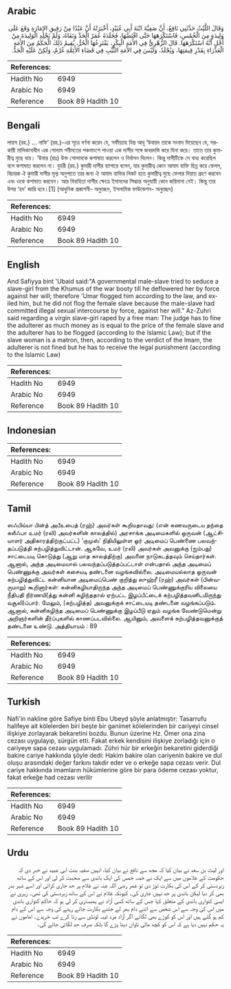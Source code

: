 ## Arabic


<div dir="rtl" lang="ar" style={{fontSize:'larger',backgroundColor:'#f8f9fa',padding:20}}>
وَقَالَ اللَّيْثُ حَدَّثَنِي نَافِعٌ، أَنَّ صَفِيَّةَ ابْنَةَ أَبِي عُبَيْدٍ، أَخْبَرَتْهُ أَنَّ عَبْدًا مِنْ رَقِيقِ الإِمَارَةِ وَقَعَ عَلَى وَلِيدَةٍ مِنَ الْخُمُسِ، فَاسْتَكْرَهَهَا حَتَّى افْتَضَّهَا، فَجَلَدَهُ عُمَرُ الْحَدَّ وَنَفَاهُ، وَلَمْ يَجْلِدِ الْوَلِيدَةَ مِنْ أَجْلِ أَنَّهُ اسْتَكْرَهَهَا‏.‏ قَالَ الزُّهْرِيُّ فِي الأَمَةِ الْبِكْرِ، يَفْتَرِعُهَا الْحُرُّ، يُقِيمُ ذَلِكَ الْحَكَمُ مِنَ الأَمَةِ الْعَذْرَاءِ بِقَدْرِ قِيمَتِهَا، وَيُجْلَدُ، وَلَيْسَ فِي الأَمَةِ الثَّيِّبِ فِي قَضَاءِ الأَئِمَّةِ غُرْمٌ، وَلَكِنْ عَلَيْهِ الْحَدُّ‏.‏
</div>
<div style={{backgroundColor:'#f8f9fa',padding:20, marginBottom: 10}}><table> <thead> <tr> <th>References:</th> <th></th> </tr> </thead> <tbody><tr><td>Hadith No</td><td>6949</td></tr><tr><td>Arabic No</td><td>6949</td></tr><tr><td>Reference</td><td>Book 89 Hadith 10</td></tr></tbody></table></div>

## Bengali


<div dir="ltr" lang="bn" style={{fontSize:'larger',backgroundColor:'#f8f9fa',padding:20}}>
লায়স (রহ.) ... নাফি‘ (রহ.)-এর সূত্রে বর্ণনা করেন যে, সফীয়্যাহ বিন্ত আবূ ‘উবায়দ তাকে সংবাদ দিয়েছেন যে, সরকারী মালিকানাধীন এক গোলাম গনীমতের পঞ্চমাংশে পাওয়া এক দাসীর সঙ্গে জবরদস্তি করে যিনা করে। তাতে তার কুমারীত্ব মুছে যায়। ‘উমার (রাঃ) উক্ত গোলামকে কশাঘাত করলেন ও নির্বাসন দিলেন। কিন্তু দাসীটিকে সে বাধ্য করেছিল বলে কশাঘাত করলেন না। যুহরী (রহ.) কুমারী দাসীর ব্যাপারে বলেন, যার কুমারীত্ব কোন আযাদ ব্যক্তি ছিন্ন করে ফেলল, বিচারক ঐ কুমারী দাসীর মূল্য অনুপাতে তার জন্য ঐ আযাদ ব্যক্তির নিকট হতে কুমারীত্ব মুছে ফেলার দিয়াত গ্রহণ করবেন এবং ওকে কশাঘাত করবেন। আর বিবাহিতা দাসীর ক্ষেত্রে ইমামদের সিদ্ধান্ত অনুযায়ী কোন জরিমানা নেই। কিন্তু তার উপর ‘হদ’ জারি হবে।[1] (আধুনিক প্রকাশনী- অনুচ্ছেদ, ইসলামিক ফাউন্ডেশন- অনুচ্ছেদ)
</div>
<div style={{backgroundColor:'#f8f9fa',padding:20, marginBottom: 10}}><table> <thead> <tr> <th>References:</th> <th></th> </tr> </thead> <tbody><tr><td>Hadith No</td><td>6949</td></tr><tr><td>Arabic No</td><td>6949</td></tr><tr><td>Reference</td><td>Book 89 Hadith 10</td></tr></tbody></table></div>

## English


<div dir="ltr" lang="en" style={{fontSize:'larger',backgroundColor:'#f8f9fa',padding:20}}>
And Safiyya bint 'Ubaid said:"A governmental male-slave tried to seduce a slave-girl from the Khumus of the war booty till he deflowered her by force against her will; therefore 'Umar flogged him according to the law, and exiled him, but he did not flog the female slave because the male-slave had committed illegal sexual intercourse by force, against her will." Az-Zuhri said regarding a virgin slave-girl raped by a free man: The judge has to fine the adulterer as much money as is equal to the price of the female slave and the adulterer has to be flogged (according to the Islamic Law); but if the slave woman is a matron, then, according to the verdict of the Imam, the adulterer is not fined but he has to receive the legal punishment (according to the Islamic Law)
</div>
<div style={{backgroundColor:'#f8f9fa',padding:20, marginBottom: 10}}><table> <thead> <tr> <th>References:</th> <th></th> </tr> </thead> <tbody><tr><td>Hadith No</td><td>6949</td></tr><tr><td>Arabic No</td><td>6949</td></tr><tr><td>Reference</td><td>Book 89 Hadith 10</td></tr></tbody></table></div>

## Indonesian


<div dir="ltr" lang="id" style={{fontSize:'larger',backgroundColor:'#f8f9fa',padding:20}}>

</div>
<div style={{backgroundColor:'#f8f9fa',padding:20, marginBottom: 10}}><table> <thead> <tr> <th>References:</th> <th></th> </tr> </thead> <tbody><tr><td>Hadith No</td><td>6949</td></tr><tr><td>Arabic No</td><td>6949</td></tr><tr><td>Reference</td><td>Book 89 Hadith 10</td></tr></tbody></table></div>

## Tamil


<div dir="ltr" lang="ta" style={{fontSize:'larger',backgroundColor:'#f8f9fa',padding:20}}>
ஸஃபிய்யா பின்த் அபீஉபைத் (ரஹ்) அவர்கள் கூறியதாவது: (என் கணவருடைய தந்தை கலீஃபா உமர் (ரலி) அவர்களின் காலத்தில்) அரசாங்க அடிமைகளில் ஒருவன் (ஆட்சியாளர் அதிகாரத்திற்குட்பட்ட) ‘குமுஸ்’ நிதியிலுள்ள ஓர் அடிமைப் பெண்ணை பலவந்தப்படுத்தி கற்பழித்துவிட்டான். ஆகவே, உமர் (ரலி) அவர்கள் அவனுக்கு (ஐம்பது) சாட்டையடி கொடுத்து (ஆறு மாத காலத்திற்கு) அவனை நாடுகடத்தவும் செய்தார்கள். ஆனால், அந்த அடிமையால் பலவந்தப்படுத்தப்பட்டாள் என்பதால் அந்த அடிமைப் பெண்ணுக்கு அவர்கள் கசையடி தண்டனை வழங்கவில்லை. அடிமையல்லாத ஒருவன் கற்பழித்துவிட்ட கன்னியான அடிமைப்பெண் குறித்து ஸுஹ்ரீ (ரஹ்) அவர்கள் (பின்வருமாறு) கூறினார்கள்: கன்னிகழியாதிருந்த அந்த அடிமைப் பெண்ணுக்குரிய விலையை நீதிபதி நிர்ணயி(த்து கன்னி கழிந்ததால் ஏற்பட்ட இழப்பீட்டைக் கற்பழித்தவனிடமிருந்து வசூலி)ப்பார். மேலும், (கற்பழித்த) அவனுக்குக் சாட்டையடி தண்டனை வழங்கப்படும். ஆனால், கன்னிகழிந்த அடிமைப் பெண்ணுக்கு இழப்பீடு ஏதும் வழங்க வேண்டுமென்று அறிஞர்களின் தீர்ப்புகளில் காணப்படவில்லை. ஆயினும், அவளைக் கற்பழித்தவனுக்குத் தண்டனை உண்டு. அத்தியாயம் : 89
</div>
<div style={{backgroundColor:'#f8f9fa',padding:20, marginBottom: 10}}><table> <thead> <tr> <th>References:</th> <th></th> </tr> </thead> <tbody><tr><td>Hadith No</td><td>6949</td></tr><tr><td>Arabic No</td><td>6949</td></tr><tr><td>Reference</td><td>Book 89 Hadith 10</td></tr></tbody></table></div>

## Turkish


<div dir="ltr" lang="tr" style={{fontSize:'larger',backgroundColor:'#f8f9fa',padding:20}}>
Nafi'in nakline göre Safiye binti Ebu Ubeyd şöyle anlatmıştır: Tasarrufu halifeye ait kölelerden biri beşte bir ganimet kölelerinden bir cariyeyi cinsel ilişkiye zorlayarak bekaretini bozdu. Bunun üzerine Hz. Ömer ona zina cezası uygulayıp, sürgün etti. Fakat erkek kendisini ilişkiye zorladığı için o cariyeye sapa cezası uygulamadı. Zühri hür bir erkeğin bekaretini giderdiği bakire cariye hakkında şöyle dedi: Hakim bakire olan cariyenin bakire ve dul oluşu arasındaki değer farkını takdir eder ve o erkeğe sapa cezası verir. Dul cariye hakkında imamların hükümlerine göre bir para ödeme cezası yoktur, fakat erkeğe had cezası verilir
</div>
<div style={{backgroundColor:'#f8f9fa',padding:20, marginBottom: 10}}><table> <thead> <tr> <th>References:</th> <th></th> </tr> </thead> <tbody><tr><td>Hadith No</td><td>6949</td></tr><tr><td>Arabic No</td><td>6949</td></tr><tr><td>Reference</td><td>Book 89 Hadith 10</td></tr></tbody></table></div>

## Urdu


<div dir="rtl" lang="ur" style={{fontSize:'larger',backgroundColor:'#f8f9fa',padding:20}}>
اور لیث بن سعد نے بیان کیا کہ مجھ سے نافع نے بیان کیا، انہیں صفیہ بنت ابی عبید نے خبر دی کہ حکومت کے غلاموں میں سے ایک نے حصہ خمس کی ایک باندی سے صحبت کر لی اور اس کے ساتھ زبردستی کر کے اس کی بکارت توڑ دی تو عمر رضی اللہ عنہ نے غلام پر حد جاری کرائی اور اسے شہر بدر بھی کر دیا لیکن باندی پر حد نہیں جاری کی۔ کیونکہ غلام نے اس کے ساتھ زبردستی کی تھی۔ زہری نے ایسی کنواری باندی کے متعلق کہا جس کے ساتھ کسی آزاد نے ہمبستری کر لی ہو کہ حاکم کنواری باندی میں اس کی وجہ سے اس شخص سے اتنے دام بھر لے جتنے بکارت جاتے رہنے کی وجہ سے اس کے دام کم ہو گئے ہیں اور اس کو کوڑے بھی لگائے اگر آزاد مرد ثیبہ لونڈی سے زنا کرے تب خریدے۔ اماموں نے یہ حکم نہیں دیا ہے کہ اس کو کچھ مالی تاوان دینا پڑے گا بلکہ صرف حد لگائی جائے گی۔
</div>
<div style={{backgroundColor:'#f8f9fa',padding:20, marginBottom: 10}}><table> <thead> <tr> <th>References:</th> <th></th> </tr> </thead> <tbody><tr><td>Hadith No</td><td>6949</td></tr><tr><td>Arabic No</td><td>6949</td></tr><tr><td>Reference</td><td>Book 89 Hadith 10</td></tr></tbody></table></div>